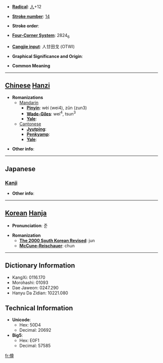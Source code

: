 * '''[[Wiktionary:Chinese radical index| Radical]]''': [[Wiktionary:Chinese radical index 人|人]]+12

* '''[[Wiktionary:Chinese total strokes index|Stroke number]]''': [[Wiktionary:Chinese total strokes index 14|14]]

* '''Stroke order''': 

* '''[[Wiktionary:Chinese four corner index|Four-Corner System]]''': 2824<sub>6</sub>

* '''[[Wiktionary:Chinese Cangjie index|Cangjie input]]''': 人廿田戈 (OTWI)

* '''Graphical Significance and Origin''': 

* '''Common Meaning'''

----

== [[Chinese]] [[Hanzi]] ==

* '''Romanizations'''
** [[Mandarin]]
*** '''[[Pinyin]]''': wèi (wei4), zǔn (zun3)
*** '''[[Wade-Giles]]''': wei<sup>4</sup>, tsun<sup>3</sup>
*** '''[[Yale]]''': 
**[[Cantonese]]
***'''[[Jyutping]]''':
***'''[[Penkyamp]]''': 
***'''[[Yale]]''': 

* '''Other info''': 

----

==Japanese==
===[[Kanji]]===
{{kanji|on readings=[[そん]] (son)
|kun readings=[[あつまる]] (atsumaru), [[おおい]] (ooi), [[うやうやしい]] (uyauyashii)
}}

* '''Other info''':  

----

== [[Korean]] [[Hanja]] ==

* '''Pronunciation''': 준

* '''Romanization'''
** '''[[The 2000 South Korean Revised Romanization|The 2000 South Korean Revised]]''': jun
** '''[[McCune-Reischauer]]''': chun

----

== Dictionary Information ==

* KangXi: 0116.170
* Morohashi: 01093
* Dae Jaweon: 0247.290
* Hanyu Da Zidian: 10221.080

== Technical Information ==

* '''Unicode''':
** Hex: 50D4
** Decimal: 20692
* '''Big5''':
** Hex: E0F1
** Decimal: 57585

[[fr:僔]]